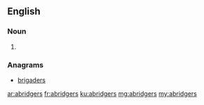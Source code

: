 ==English==

===Noun===
{{head|en|plural}}

# {{plural of|abridger|lang=en|nocat=1}}

===Anagrams===
* [[brigaders#English|brigaders]]

[[ar:abridgers]]
[[fr:abridgers]]
[[ku:abridgers]]
[[mg:abridgers]]
[[my:abridgers]]